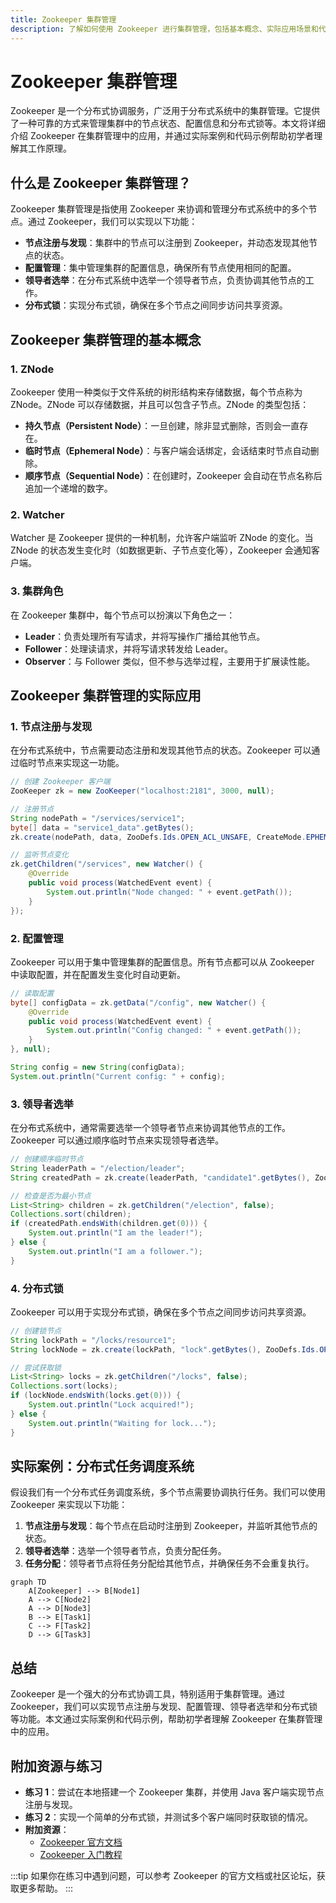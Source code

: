 ```yaml
---
title: Zookeeper 集群管理
description: 了解如何使用 Zookeeper 进行集群管理，包括基本概念、实际应用场景和代码示例。
---
```


# Zookeeper 集群管理

Zookeeper 是一个分布式协调服务，广泛用于分布式系统中的集群管理。它提供了一种可靠的方式来管理集群中的节点状态、配置信息和分布式锁等。本文将详细介绍 Zookeeper 在集群管理中的应用，并通过实际案例和代码示例帮助初学者理解其工作原理。

## 什么是 Zookeeper 集群管理？

Zookeeper 集群管理是指使用 Zookeeper 来协调和管理分布式系统中的多个节点。通过 Zookeeper，我们可以实现以下功能：

- **节点注册与发现**：集群中的节点可以注册到 Zookeeper，并动态发现其他节点的状态。
- **配置管理**：集中管理集群的配置信息，确保所有节点使用相同的配置。
- **领导者选举**：在分布式系统中选举一个领导者节点，负责协调其他节点的工作。
- **分布式锁**：实现分布式锁，确保在多个节点之间同步访问共享资源。

## Zookeeper 集群管理的基本概念

### 1. ZNode

Zookeeper 使用一种类似于文件系统的树形结构来存储数据，每个节点称为 ZNode。ZNode 可以存储数据，并且可以包含子节点。ZNode 的类型包括：

- **持久节点（Persistent Node）**：一旦创建，除非显式删除，否则会一直存在。
- **临时节点（Ephemeral Node）**：与客户端会话绑定，会话结束时节点自动删除。
- **顺序节点（Sequential Node）**：在创建时，Zookeeper 会自动在节点名称后追加一个递增的数字。

### 2. Watcher

Watcher 是 Zookeeper 提供的一种机制，允许客户端监听 ZNode 的变化。当 ZNode 的状态发生变化时（如数据更新、子节点变化等），Zookeeper 会通知客户端。

### 3. 集群角色

在 Zookeeper 集群中，每个节点可以扮演以下角色之一：

- **Leader**：负责处理所有写请求，并将写操作广播给其他节点。
- **Follower**：处理读请求，并将写请求转发给 Leader。
- **Observer**：与 Follower 类似，但不参与选举过程，主要用于扩展读性能。

## Zookeeper 集群管理的实际应用

### 1. 节点注册与发现

在分布式系统中，节点需要动态注册和发现其他节点的状态。Zookeeper 可以通过临时节点来实现这一功能。

```java
// 创建 Zookeeper 客户端
ZooKeeper zk = new ZooKeeper("localhost:2181", 3000, null);

// 注册节点
String nodePath = "/services/service1";
byte[] data = "service1_data".getBytes();
zk.create(nodePath, data, ZooDefs.Ids.OPEN_ACL_UNSAFE, CreateMode.EPHEMERAL);

// 监听节点变化
zk.getChildren("/services", new Watcher() {
    @Override
    public void process(WatchedEvent event) {
        System.out.println("Node changed: " + event.getPath());
    }
});
```

### 2. 配置管理

Zookeeper 可以用于集中管理集群的配置信息。所有节点都可以从 Zookeeper 中读取配置，并在配置发生变化时自动更新。

```java
// 读取配置
byte[] configData = zk.getData("/config", new Watcher() {
    @Override
    public void process(WatchedEvent event) {
        System.out.println("Config changed: " + event.getPath());
    }
}, null);

String config = new String(configData);
System.out.println("Current config: " + config);
```

### 3. 领导者选举

在分布式系统中，通常需要选举一个领导者节点来协调其他节点的工作。Zookeeper 可以通过顺序临时节点来实现领导者选举。

```java
// 创建顺序临时节点
String leaderPath = "/election/leader";
String createdPath = zk.create(leaderPath, "candidate1".getBytes(), ZooDefs.Ids.OPEN_ACL_UNSAFE, CreateMode.EPHEMERAL_SEQUENTIAL);

// 检查是否为最小节点
List<String> children = zk.getChildren("/election", false);
Collections.sort(children);
if (createdPath.endsWith(children.get(0))) {
    System.out.println("I am the leader!");
} else {
    System.out.println("I am a follower.");
}
```

### 4. 分布式锁

Zookeeper 可以用于实现分布式锁，确保在多个节点之间同步访问共享资源。

```java
// 创建锁节点
String lockPath = "/locks/resource1";
String lockNode = zk.create(lockPath, "lock".getBytes(), ZooDefs.Ids.OPEN_ACL_UNSAFE, CreateMode.EPHEMERAL_SEQUENTIAL);

// 尝试获取锁
List<String> locks = zk.getChildren("/locks", false);
Collections.sort(locks);
if (lockNode.endsWith(locks.get(0))) {
    System.out.println("Lock acquired!");
} else {
    System.out.println("Waiting for lock...");
}
```

## 实际案例：分布式任务调度系统

假设我们有一个分布式任务调度系统，多个节点需要协调执行任务。我们可以使用 Zookeeper 来实现以下功能：

1. **节点注册与发现**：每个节点在启动时注册到 Zookeeper，并监听其他节点的状态。
2. **领导者选举**：选举一个领导者节点，负责分配任务。
3. **任务分配**：领导者节点将任务分配给其他节点，并确保任务不会重复执行。

```mermaid
graph TD
    A[Zookeeper] --> B[Node1]
    A --> C[Node2]
    A --> D[Node3]
    B --> E[Task1]
    C --> F[Task2]
    D --> G[Task3]
```

## 总结

Zookeeper 是一个强大的分布式协调工具，特别适用于集群管理。通过 Zookeeper，我们可以实现节点注册与发现、配置管理、领导者选举和分布式锁等功能。本文通过实际案例和代码示例，帮助初学者理解 Zookeeper 在集群管理中的应用。

## 附加资源与练习

- **练习 1**：尝试在本地搭建一个 Zookeeper 集群，并使用 Java 客户端实现节点注册与发现。
- **练习 2**：实现一个简单的分布式锁，并测试多个客户端同时获取锁的情况。
- **附加资源**：
  - [Zookeeper 官方文档](https://zookeeper.apache.org/doc/current/)
  - [Zookeeper 入门教程](https://www.tutorialspoint.com/zookeeper/index.htm)

:::tip
如果你在练习中遇到问题，可以参考 Zookeeper 的官方文档或社区论坛，获取更多帮助。
:::